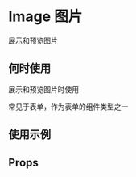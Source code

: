 # Image 图片

展示和预览图片

## 何时使用

展示和预览图片时使用

常见于表单，作为表单的组件类型之一

## 使用示例

<!-- Inject Stories -->

## Props

<!-- Inject Props -->
